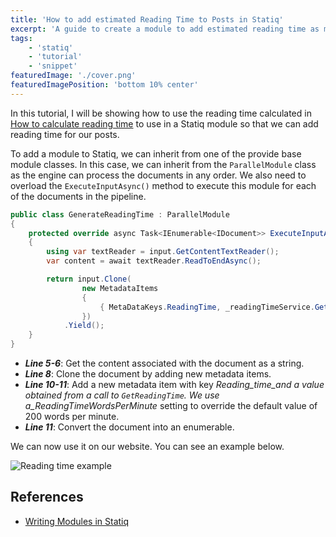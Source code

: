 ```yaml
---
title: 'How to add estimated Reading Time to Posts in Statiq'
excerpt: 'A guide to create a module to add estimated reading time as metadata for posts in websites created with Statiq'
tags:
    - 'statiq'
    - 'tutorial'
    - 'snippet'
featuredImage: './cover.png'
featuredImagePosition: 'bottom 10% center'
---
```


In this tutorial, I will be showing how to use the reading time calculated in [How to calculate reading time](./calculate-reading-time) to use in a Statiq module so that we can add reading time for our posts.

To add a module to Statiq, we can inherit from one of the provide base module classes. In this case, we can inherit from the `ParallelModule` class as the engine can process the documents in any order. We also need to overload the `ExecuteInputAsync()` method to execute this module for each of the documents in the pipeline.

```csharp
public class GenerateReadingTime : ParallelModule
{
    protected override async Task<IEnumerable<IDocument>> ExecuteInputAsync(IDocument input, IExecutionContext context)
    {
        using var textReader = input.GetContentTextReader();
        var content = await textReader.ReadToEndAsync();

        return input.Clone(
                new MetadataItems
                {
                    { MetaDataKeys.ReadingTime, _readingTimeService.GetReadingTime(content, context.GetInt("ReadingTimeWordsPerMinute", 200)) }
                })
            .Yield();
    }
}
```

-   **_Line 5-6_**: Get the content associated with the document as a string.
-   **_Line 8_**: Clone the document by adding new metadata items.
-   **_Line 10-11_**: Add a new metadata item with key _Reading_time_and a value obtained from a call to `GetReadingTime`. We use a_ReadingTimeWordsPerMinute_ setting to override the default value of 200 words per minute.
-   **_Line 11_**: Convert the document into an enumerable.

We can now use it on our website. You can see an example below.

![Reading time example](./cover_orig.png)

## References

-   [Writing Modules in Statiq](https://www.statiq.dev/framework/pipelines/modules/writing-modules)
